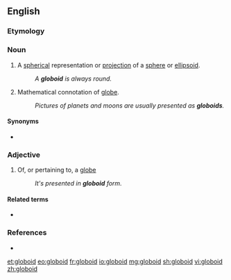 ==English==

===Etymology===
{{suffix|en|globe|oid}}

===Noun===
{{en-noun}}

# {{lb|en|mathematics}} A [[spherical]] representation or [[projection]] of a [[sphere]] or [[ellipsoid]].
#: ''A '''globoid''' is always round.''
# Mathematical connotation of [[globe]].
#: ''Pictures of planets and moons are usually presented as '''globoids'''.''

====Synonyms====
* {{l|en|globe}}

===Adjective===
{{en-adj|-}}

# {{lb|en|mathematics}} Of, or pertaining to, a [[globe]]
#: ''It's presented in '''globoid''' form.''

====Related terms====
* {{l|en|globoidal}}

===References===
* {{R:American Heritage 2000|globoid}}

[[et:globoid]]
[[eo:globoid]]
[[fr:globoid]]
[[io:globoid]]
[[mg:globoid]]
[[sh:globoid]]
[[vi:globoid]]
[[zh:globoid]]